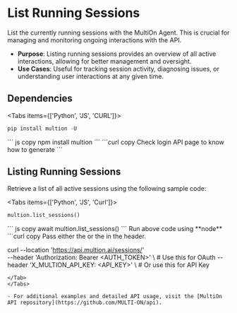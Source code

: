 # List Running Sessions

List the currently running sessions with the MultiOn Agent. This is crucial for managing and monitoring ongoing interactions with the API.

- **Purpose**: Listing running sessions provides an overview of all active interactions, allowing for better management and oversight.
- **Use Cases**: Useful for tracking session activity, diagnosing issues, or understanding user interactions at any given time.

## Dependencies


<Tabs items={['Python', 'JS', 'CURL']}>
  <Tab>
  ```python copy
  pip install multion -U
  ```
  </Tab>
  <Tab>
  ``` js copy
  npm install multion
  ```
  </Tab>
  <Tab>
  ```curl copy
  Check login API page to know how to generate <AUTH_TOKEN>
  ```
  </Tab>
</Tabs>

## Listing Running Sessions

Retrieve a list of all active sessions using the following sample code:

<Tabs items={['Python', 'JS', 'Curl']}>
  <Tab>
```python copy
multion.list_sessions()
```
  </Tab>
  <Tab>
  ``` js copy
    await multion.list_sessions()
  ```
<Callout type="info" emoji="ℹ️">
 Run above code using **node**
</Callout>
  </Tab>
  <Tab>
  ```curl copy
Pass either the <AUTH_TOKEN> or the <API_KEY> in the header.

curl --location 'https://api.multion.ai/sessions/' \
--header 'Authorization: Bearer <AUTH_TOKEN>' \ # Use this for OAuth
--header 'X_MULTION_API_KEY: <API_KEY>' \ # Or use this for API Key
```
</Tab>
</Tabs>

- For additional examples and detailed API usage, visit the [MultiOn API repository](https://github.com/MULTI-ON/api).

